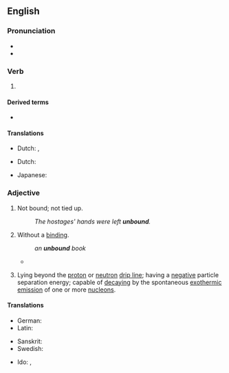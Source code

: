 ==English==

===Pronunciation===
* {{IPA|en|/ʌnˈbaʊnd/}}
* {{rhymes|en|aʊnd|s=2}}

===Verb===
{{head|en|verb form}}

# {{en-past of|unbind}}

====Derived terms====
* {{l|en|unbounded}}

====Translations====
{{trans-top|simple past of "to unbind"}}
* Dutch: {{t+|nl|ontbond|s}}, {{t+|nl|ontbonden|p}}
{{trans-mid}}
{{trans-bottom}}

{{trans-top|past participle of "to unbind"}}
* Dutch: {{t+|nl|ontbonden}}
{{trans-mid}}
* Japanese: {{t|ja|とじていない|tr=tojiteinai|sc=Jpan}}
{{trans-bottom}}

===Adjective===
{{en-adj|-}}

# Not bound; not tied up.
#: ''The hostages' hands were left '''unbound'''.''
# Without a [[binding]].
#: ''an '''unbound''' book''
#* {{quote-book|1=en|year=1880|title= The Enemies of Books|author=William Blades|authorlink=William Blades|page=40|text=Beneath an old ebony table were two long carved oak chests. I lifted the lid of one, and at the top was a once-white surplice covered with dust, and beneath was a mass of tracts — Commonwealth Quartos, '''unbound''' — a prey to worms and decay.}}
# {{lb|en|nuclear physics|of an atomic nucleus}} Lying beyond the [[proton]] or [[neutron]] [[drip line]]; having a [[negative]] particle separation energy; capable of [[decay]]ing by the spontaneous [[exothermic]] [[emission]] of one or more [[nucleon]]s.
#: {{ux|en|Helium-2 is '''unbound''', as it is energetically favorable for it to split into two separate protons.}}

====Translations====
{{trans-top|not bound or tied up}}
* German: {{t|de|ungebunden}}
* Latin: {{t+|la|solūtus}}
{{trans-mid}}
* Sanskrit: {{t+|sa|अदिति}}
* Swedish: {{t+|sv|obunden}}
{{trans-bottom}}

{{trans-top|without a binding}}
{{trans-mid}}
* Ido: {{t|io|broshita}}, {{t|io|nebindita}}
{{trans-bottom}}